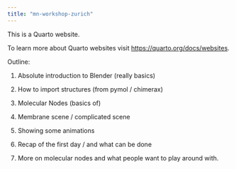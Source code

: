 ```yaml
---
title: "mn-workshop-zurich"
---
```


This is a Quarto website.

To learn more about Quarto websites visit <https://quarto.org/docs/websites>.

Outline: 

1. Absolute introduction to Blender (really basics)

2. How to import structures (from pymol / chimerax)

3. Molecular Nodes (basics of)

4. Membrane scene / complicated scene

5. Showing some animations

6. Recap of the first day / and what can be done

7. More on molecular nodes and what people want to play around with. 
